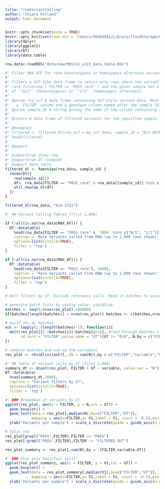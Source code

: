 ```yaml
---
title: "rnaVariantCalling"
author: "Chiara Folland"
output: html_document
---
```


```r
knitr::opts_chunk$set(echo = TRUE)
knitr::opts_knit$set(root.dir = "/Users/00104561/Library/CloudStorage/OneDrive-UWA/Research/Projects/AIM3_TRANSCRIPTOMICS/app/rnawebapp")
library(dplyr)
library(ggplot2)
library(DT)
library(data.table)
```

```r
rna_data<-readRDS("data/new/MUSCLE_v113_data_table.Rds")
```

```r
#' Filter RNA VCF for rare heterozygous or homozygous alternate variants
#'
#' Filters a VCF-like data frame to return only rows where the variant passed
#' rare filtering (`FILTER == "PASS_rare"`) and the given sample has a genotype
#' of `"0/1"` (heterozygous) or `"1/1"` (homozygous alternate).
#'
#' @param rna_vcf A data frame containing VCF-style variant data. Must include
#'   a `FILTER` column and a genotype column named after the sample ID.
#' @param sample_ID A string giving the name of the column containing the sample's genotype.
#'
#' @return A data frame of filtered variants for the specified sample.
#'
#' @examples
#' filtered <- filtered_VC(rna_vcf = my_vcf_data, sample_ID = "D21-0076")
#' head(filtered)
#'
#' @export
#'
#' @importFrom shiny req
#' @importFrom DT renderDT
#' @import data.table
filtered_VC <- function(rna_data, sample_id) {
  renderDT({
    req(sample_id())
    df<- rna_data[FILTER == "PASS_rare" & rna_data[[sample_id]] %in% c("0/1", "1/1")]
    util_nowrap_dt(df)
  })
}

filtered_VC(rna_data, "D14-1712")

```

```r
#' ## Variant Calling Tables (first 1,000)

if (!all(is.na(rna_data$MAX_AF))) {
  DT::datatable(
    head(rna_data[FILTER == "PASS_rare" & `3804` %in% c("0/1", "1/1")], 1000),
    caption = 'Rare Variants called from RNA (up to 1,000 rows shown)',
    options=list(scrollX=TRUE),
    filter = 'top')
}

if (!all(is.na(rna_data$MAX_AF))) {
  DT::datatable(
    head(rna_data[FILTER == "PASS_rare"], 1000),
    caption = 'Rare Variants called from RNA (up to 1,000 rows shown)',
    options=list(scrollX=TRUE),
    filter = 'top')
}

# melt filters by GT. Exclude reference calls. Read in batches to avoid vector length errors for large datasets

# generate batch lists by config value: yieldSize
batches <- seq(0,nrow(res_plot),100000)
if(batches[length(batches)] < nrow(res_plot)) batches <- c(batches,nrow(res_plot))

# build dts by batches
out <- lapply(1:(length(batches)-1), function(i){
  melt(res_plot[(1 +batches[i]):batches[i+1]], #read through batches 1
       id.vars = "FILTER",value.name = "GT")[GT != "0/0",.N,by = c("FILTER","variable","GT")]
})

# combine batches and sum up the variables
res_plot <- rbindlist(out)[,.(N = sum(N)),by = c("FILTER","variable","GT")]

#' ## Table of variant calls by GT (first 1,000)
summary_dt <- dcast(res_plot, FILTER + GT ~ variable, value.var = "N")
DT::datatable(
  head(summary_dt,1000),
  caption = "Variant filters by GT", 
  options=list(scrollY=TRUE),
  filter = 'top')

#' ### Breakdown of variants by GT
ggplot(res_plot, aes(x = FILTER, y = N,col = GT)) +
  geom_boxplot() +
  geom_text(data = res_plot[,median(N),by=c("FILTER","GT")],
            mapping = aes(x=FILTER,y= V1,label = V1, vjust = -0.5),position = position_dodge(0.9),show.legend = F,size = 3.5) +
  ylab("Variants per sample") + scale_x_discrete(guide = guide_axis(n.dodge = 2)) + theme_bw()

# Split res
res_plot[grepl("PASS",FILTER),FILTER := "PASS"]
res_plot[!grepl("PASS",FILTER),FILTER := "FILTERED OUT"]

res_plot_summary <- res_plot[,sum(N),by = .(FILTER,variable,GT)]

#' ### Plot only Pass/Fail split
ggplot(res_plot_summary, aes(x = FILTER, y = V1,col = GT)) +
  geom_boxplot() +
  geom_text(data = res_plot_summary[,median(V1),by=c("FILTER","GT")],
            mapping = aes(x=FILTER,y= V1,label = V1, vjust = -0.5),position = position_dodge(0.9),show.legend = F,size = 3.5) +
  ylab("Variants per sample") + scale_x_discrete(guide = guide_axis(n.dodge = 2)) + theme_bw()




```
